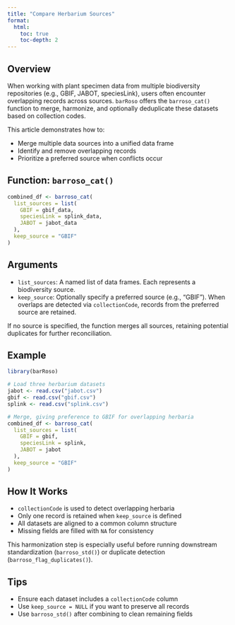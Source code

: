 ```yaml
---
title: "Compare Herbarium Sources"
format:
  html:
    toc: true
    toc-depth: 2
---
```


## Overview

When working with plant specimen data from multiple biodiversity repositories (e.g., GBIF, JABOT, speciesLink), users often encounter overlapping records across sources. `barRoso` offers the `barroso_cat()` function to merge, harmonize, and optionally deduplicate these datasets based on collection codes.

This article demonstrates how to:

- Merge multiple data sources into a unified data frame
- Identify and remove overlapping records
- Prioritize a preferred source when conflicts occur


## Function: `barroso_cat()`

```r
combined_df <- barroso_cat(
  list_sources = list(
    GBIF = gbif_data,
    speciesLink = splink_data,
    JABOT = jabot_data
  ),
  keep_source = "GBIF"
)
```

## Arguments

- `list_sources`: A named list of data frames. Each represents a biodiversity source.
- `keep_source`: Optionally specify a preferred source (e.g., "GBIF"). When overlaps are detected via `collectionCode`, records from the preferred source are retained.

If no source is specified, the function merges all sources, retaining potential duplicates for further reconciliation.


## Example

```r
library(barRoso)

# Load three herbarium datasets
jabot <- read.csv("jabot.csv")
gbif <- read.csv("gbif.csv")
splink <- read.csv("splink.csv")

# Merge, giving preference to GBIF for overlapping herbaria
combined_df <- barroso_cat(
  list_sources = list(
    GBIF = gbif,
    speciesLink = splink,
    JABOT = jabot
  ),
  keep_source = "GBIF"
)
```


## How It Works

- `collectionCode` is used to detect overlapping herbaria
- Only one record is retained when `keep_source` is defined
- All datasets are aligned to a common column structure
- Missing fields are filled with `NA` for consistency

This harmonization step is especially useful before running downstream standardization (`barroso_std()`) or duplicate detection (`barroso_flag_duplicates()`).


## Tips

- Ensure each dataset includes a `collectionCode` column
- Use `keep_source = NULL` if you want to preserve all records
- Use `barroso_std()` after combining to clean remaining fields

